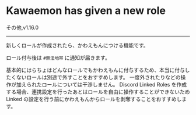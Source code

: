 

# Kawaemon has given a new role

<FeatureBadge>その他</FeatureBadge>,<VersionBadge>v1.16.0</VersionBadge>

---

新しくロールが作成されたら、かわえもんにつける機能です。

ロール付与後は `#無法地帯` に通知が届きます。

<Callout type="warning" emoji="⚠️">
  基本的にはらちょはどんなロールでもかわえもんに付与するため、本当に付与したくないロールは別途で外すことをおすすめします。
  一度外されたりなどの操作が加えられたロールについては干渉しません。
</Callout>

<Callout type="warning" emoji="⚠️">
  Discord Linked Roles を作成する場合、連携設定を行ったあとはロールを自由に操作することができないため Linked
  の設定を行う前にかわえもんからロールを剥奪することをおすすめします。
</Callout>
